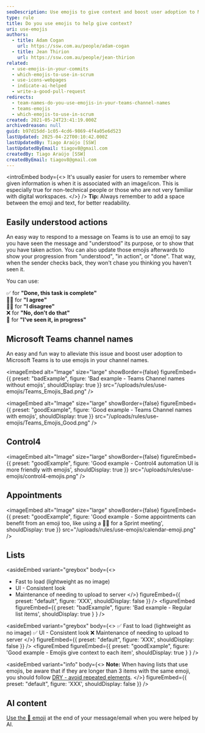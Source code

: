 ```yaml
---
seoDescription: Use emojis to give context and boost user adoption to Microsoft Teams by making channel names more memorable and engaging.
type: rule
title: Do you use emojis to help give context?
uri: use-emojis
authors:
  - title: Adam Cogan
    url: https://ssw.com.au/people/adam-cogan
  - title: Jean Thirion
    url: https://ssw.com.au/people/jean-thirion
related:
  - use-emojis-in-your-commits
  - which-emojis-to-use-in-scrum
  - use-icons-webpages
  - indicate-ai-helped
  - write-a-good-pull-request
redirects:
  - team-names-do-you-use-emojis-in-your-teams-channel-names
  - teams-emojis
  - which-emojis-to-use-in-scrum
created: 2021-05-24T23:41:19.000Z
archivedreason: null
guid: b97d15dd-1c05-4cd6-9869-4f4a05e6d523
lastUpdated: 2025-04-22T00:10:42.000Z
lastUpdatedBy: Tiago Araújo [SSW]
lastUpdatedByEmail: tiagov8@gmail.com
createdBy: Tiago Araújo [SSW]
createdByEmail: tiagov8@gmail.com
---
```


<introEmbed
  body={<>
It's usually easier for users to remember where given information is when it is associated with an image/icon. This is especially true for non-technical people or those who are not very familiar with digital workspaces.
  </>}
/>
**Tip:** Always remember to add a space between the emoji and text, for better readability.

## Easily understood actions

An easy way to respond to a message on Teams is to use an emoji to say you have seen the message and "understood" its purpose, or to show that you have taken action. You can also update those emojis afterwards to show your progression from "understood", "in action", or "done". That way, when the sender checks back, they won't chase you thinking you haven't seen it.

You can use:

✅ for **"Done, this task is complete"**\
👍🏻 for **"I agree"**\
👎🏻 for **"I disagree"**\
❌ for **"No, don't do that"**\
👀 for **"I've seen it, in progress"**

## Microsoft Teams channel names

An easy and fun way to alleviate this issue and boost user adoption to Microsoft Teams is to use emojis in your channel names.

<imageEmbed
  alt="Image"
  size="large"
  showBorder={false}
  figureEmbed={{
    preset: "badExample",
    figure: 'Bad example - Teams Channel names without emojis',
    shouldDisplay: true
  }}
  src="/uploads/rules/use-emojis/Teams_Emojis_Bad.png"
/>

<imageEmbed
  alt="Image"
  size="large"
  showBorder={false}
  figureEmbed={{
    preset: "goodExample",
    figure: 'Good example - Teams Channel names with emojis',
    shouldDisplay: true
  }}
  src="/uploads/rules/use-emojis/Teams_Emojis_Good.png"
/>

## Control4

<imageEmbed
  alt="Image"
  size="large"
  showBorder={false}
  figureEmbed={{
    preset: "goodExample",
    figure: 'Good example - Control4 automation UI is more friendly with emojis',
    shouldDisplay: true
  }}
  src="/uploads/rules/use-emojis/control4-emojis.png"
/>

## Appointments

<imageEmbed
  alt="Image"
  size="large"
  showBorder={false}
  figureEmbed={{
    preset: "goodExample",
    figure: 'Good example - Some appointments can benefit from an emoji too, like using a 🏃‍♂️ for a Sprint meeting',
    shouldDisplay: true
  }}
  src="/uploads/rules/use-emojis/calendar-emoji.png"
/>

## Lists

<asideEmbed
  variant="greybox"
  body={<>
    
* Fast to load (lightweight as no image)
* UI - Consistent look
* Maintenance of needing to upload to server
  </>}
  figureEmbed={{
    preset: "default",
    figure: 'XXX',
    shouldDisplay: false
  }}
/>
<figureEmbed figureEmbed={{
  preset: "badExample",
  figure: 'Bad example - Regular list items',
  shouldDisplay: true
} } />


<asideEmbed
  variant="greybox"
  body={<>
    ✅ Fast to load (lightweight as no image)
✅ UI - Consistent look
❌ Maintenance of needing to upload to server
  </>}
  figureEmbed={{
    preset: "default",
    figure: 'XXX',
    shouldDisplay: false
  }}
/>
<figureEmbed figureEmbed={{
  preset: "goodExample",
  figure: 'Good example - Emojis give context to each item',
  shouldDisplay: true
} } />


<asideEmbed
  variant="info"
  body={<>
    **Note:** When having lists that use emojis, be aware that if they are longer than 3 items with the same emoji, you should follow [DRY - avoid repeated elements](/avoid-repetition/#emojis).
  </>}
  figureEmbed={{
    preset: "default",
    figure: 'XXX',
    shouldDisplay: false
  }}
/>

## AI content

[Use the 🤖 emoji](/indicate-ai-helped) at the end of your message/email when you were helped by AI.
